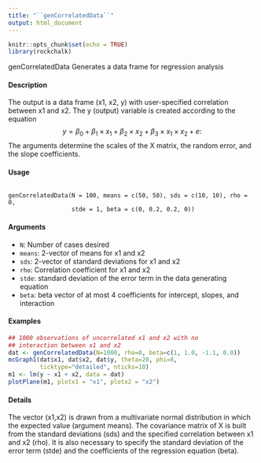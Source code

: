 ```yaml
---
title: "``genCorrelatedData``"
output: html_document
---
```

  
```r
knitr::opts_chunk$set(echo = TRUE)
library(rockchalk)
```



genCorrelatedData Generates a data frame for regression analysis

#### Description

The output is a data frame (x1, x2, y) with user-specified correlation between x1 and x2. The y
(output) variable is created according to the equation
$$y = \beta_0 \;+\; \beta_1 \times x_1 \;+\; \beta_2 \times x_2 \;+\; \beta_3 \times x_1 \times x_2 \;+\;e:$$
  The arguments determine the scales of the X matrix, the random error, and the slope coefficients.

#### Usage
<pre><code>
genCorrelatedData(N = 100, means = c(50, 50), sds = c(10, 10), rho = 0,
                  stde = 1, beta = c(0, 0.2, 0.2, 0))
</code></pre>
  
#### Arguments

* ``N``: Number of cases desired
* ``means``: 2-vector of means for x1 and x2
* ``sds``: 2-vector of standard deviations for x1 and x2
* ``rho``: Correlation coefficient for x1 and x2
* ``stde``: standard deviation of the error term in the data generating equation
* ``beta``: beta vector of at most 4 coefficients for intercept, slopes, and interaction


#### Examples
```r
## 1000 observations of uncorrelated x1 and x2 with no
## interaction between x1 and x2
dat <- genCorrelatedData(N=1000, rho=0, beta=c(1, 1.0, -1.1, 0.0))
mcGraph1(dat$x1, dat$x2, dat$y, theta=20, phi=8,
         ticktype="detailed", nticks=10)
m1 <- lm(y ~ x1 + x2, data = dat)
plotPlane(m1, plotx1 = "x1", plotx2 = "x2")
```

#### Details
The vector (x1,x2) is drawn from a multivariate normal distribution in which the expected value
(argument means). The covariance matrix of X is built from the standard deviations (sds) and the
specified correlation between x1 and x2 (rho). It is also necessary to specify the standard deviation
of the error term (stde) and the coefficients of the regression equation (beta).
